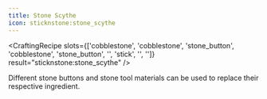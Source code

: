 ```yaml
---
title: Stone Scythe
icon: sticknstone:stone_scythe
---
```


<CraftingRecipe
slots={['cobblestone', 'cobblestone', 'stone_button', 'cobblestone', 'stone_button', '', 'stick', '', '']}
result="sticknstone:stone_scythe"
/>

Different stone buttons and stone tool materials can be used to replace their respective ingredient.
